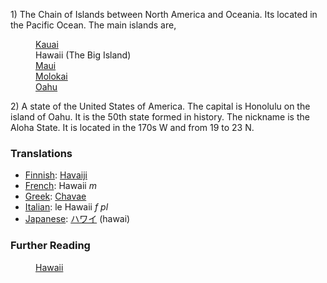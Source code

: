 1) The Chain of Islands between North America and Oceania.  Its located in the Pacific Ocean.  The main islands are, 
:[[Kauai]]
:Hawaii (The Big Island)
:[[Maui]]
:[[Molokai]]
:[[Oahu]]

2) A state of the United States of America. The capital is Honolulu on the island of Oahu.  It is the 50th state formed in history.  The nickname is the Aloha State.  It is located in the 170s W and from 19 to 23 N.


=== Translations ===
*[[Finnish]]: [[Havaiji]]
*[[French]]: Hawaii ''m''
*[[Greek]]: [[Chavae]]
*[[Italian]]: le Hawaii ''f pl''
*[[Japanese]]: [[ハワイ]] (hawai)

===Further Reading===

:[[en:Hawaii|Hawaii]]